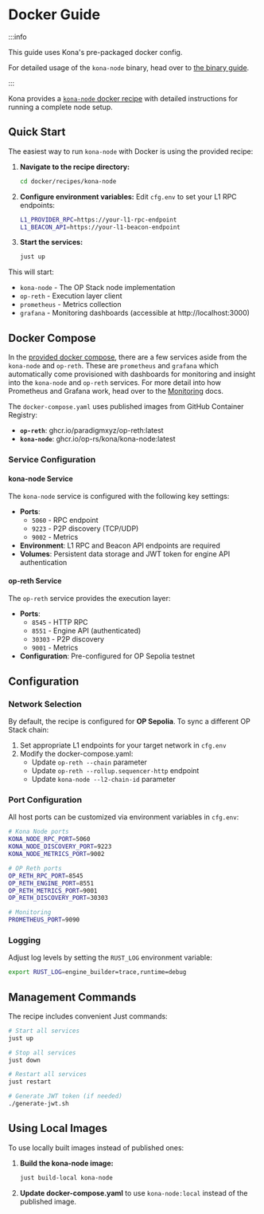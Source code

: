 # Docker Guide

:::info

This guide uses Kona's pre-packaged docker config.

For detailed usage of the `kona-node` binary, head
over to [the binary guide](/node/run/binary).

:::

Kona provides a [`kona-node` docker recipe][recipe]
with detailed instructions for running a complete node setup.

## Quick Start

The easiest way to run `kona-node` with Docker is using the provided recipe:

1. **Navigate to the recipe directory:**
   ```bash
   cd docker/recipes/kona-node
   ```

2. **Configure environment variables:**
   Edit `cfg.env` to set your L1 RPC endpoints:
   ```bash
   L1_PROVIDER_RPC=https://your-l1-rpc-endpoint
   L1_BEACON_API=https://your-l1-beacon-endpoint
   ```

3. **Start the services:**
   ```bash
   just up
   ```

This will start:
- `kona-node` - The OP Stack node implementation
- `op-reth` - Execution layer client  
- `prometheus` - Metrics collection
- `grafana` - Monitoring dashboards (accessible at http://localhost:3000)

## Docker Compose

In the [provided docker compose][compose], there are a few services
aside from the `kona-node` and `op-reth`. These are `prometheus`
and `grafana` which automatically come provisioned with dashboards
for monitoring and insight into the `kona-node` and `op-reth` services.
For more detail into how Prometheus and Grafana work, head over to the
[Monitoring][monitoring] docs.

The `docker-compose.yaml` uses published images from GitHub Container Registry:

- **`op-reth`**: ghcr.io/paradigmxyz/op-reth:latest
- **`kona-node`**: ghcr.io/op-rs/kona/kona-node:latest

### Service Configuration

#### kona-node Service

The `kona-node` service is configured with the following key settings:

- **Ports**: 
  - `5060` - RPC endpoint
  - `9223` - P2P discovery (TCP/UDP)
  - `9002` - Metrics
- **Environment**: L1 RPC and Beacon API endpoints are required
- **Volumes**: Persistent data storage and JWT token for engine API authentication

#### op-reth Service

The `op-reth` service provides the execution layer:

- **Ports**:
  - `8545` - HTTP RPC
  - `8551` - Engine API (authenticated)
  - `30303` - P2P discovery
  - `9001` - Metrics
- **Configuration**: Pre-configured for OP Sepolia testnet

## Configuration

### Network Selection

By default, the recipe is configured for **OP Sepolia**. To sync a different OP Stack chain:

1. Set appropriate L1 endpoints for your target network in `cfg.env`
2. Modify the docker-compose.yaml:
   - Update `op-reth --chain` parameter
   - Update `op-reth --rollup.sequencer-http` endpoint
   - Update `kona-node --l2-chain-id` parameter

### Port Configuration

All host ports can be customized via environment variables in `cfg.env`:

```bash
# Kona Node ports
KONA_NODE_RPC_PORT=5060
KONA_NODE_DISCOVERY_PORT=9223
KONA_NODE_METRICS_PORT=9002

# OP Reth ports  
OP_RETH_RPC_PORT=8545
OP_RETH_ENGINE_PORT=8551
OP_RETH_METRICS_PORT=9001
OP_RETH_DISCOVERY_PORT=30303

# Monitoring
PROMETHEUS_PORT=9090
```

### Logging

Adjust log levels by setting the `RUST_LOG` environment variable:

```bash
export RUST_LOG=engine_builder=trace,runtime=debug
```

## Management Commands

The recipe includes convenient Just commands:

```bash
# Start all services
just up

# Stop all services  
just down

# Restart all services
just restart

# Generate JWT token (if needed)
./generate-jwt.sh
```

## Using Local Images

To use locally built images instead of published ones:

1. **Build the kona-node image:**
   ```bash
   just build-local kona-node
   ```

2. **Update docker-compose.yaml** to use `kona-node:local` instead of the published image.

[monitoring]: ./monitoring.mdx

[recipe]: https://github.com/op-rs/kona/blob/f86052b5dacec7da46b12441aafab2867069f7e7/docker/recipes/kona-node/README.md
[compose]: https://github.com/op-rs/kona/blob/f86052b5dacec7da46b12441aafab2867069f7e7/docker/recipes/kona-node/docker-compose.yaml
